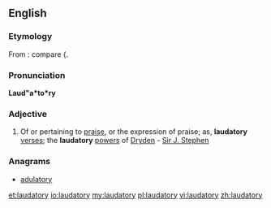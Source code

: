 ==English==

===Etymology===
From {{etyl|la}} {{term|laudatorius|lang=la}}: compare {{etyl|fro}} {{{term|laudatoire}}.

===Pronunciation===
'''Laud"a*to*ry'''

===Adjective===
{{en-adj}}

# Of or pertaining to [[praise]], or the expression of praise; as, '''laudatory''' [[verse]]s; the '''laudatory''' [[power]]s of [[John Dryden|Dryden]] - [[Sir J. Stephen]]

===Anagrams===
* [[adulatory#English|adulatory]]

[[et:laudatory]]
[[io:laudatory]]
[[my:laudatory]]
[[pl:laudatory]]
[[vi:laudatory]]
[[zh:laudatory]]